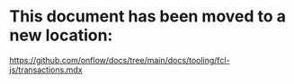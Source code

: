 # This document has been moved to a new location:

https://github.com/onflow/docs/tree/main/docs/tooling/fcl-js/transactions.mdx
